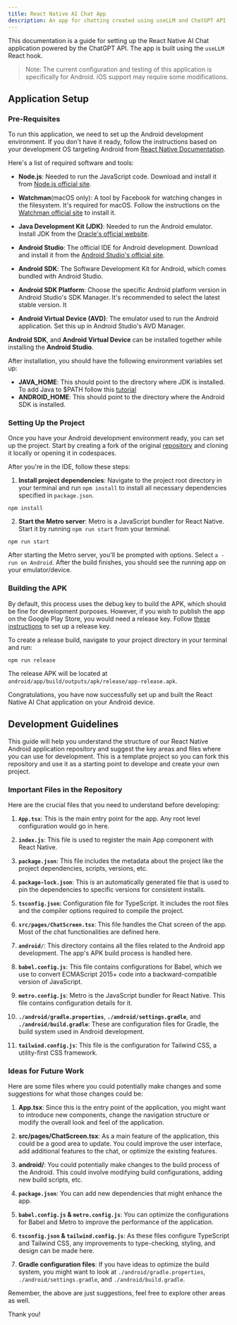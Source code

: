 ```yaml
---
title: React Native AI Chat App
description: An app for chatting created using useLLM and ChatGPT API
---
```


This documentation is a guide for setting up the React Native AI Chat application
powered by the ChatGPT API. The app is built using the `useLLM` React hook.

> Note: The current configuration and testing of this application is specifically
> for Android. iOS support may require some modifications.

## Application Setup

### Pre-Requisites

To run this application, we need to set up the Android development environment.
If you don't have it ready, follow the instructions based on your development OS
targeting Android from [React Native Documentation](https://reactnative.dev/docs/environment-setup?os=macos&platform=android&guide=native).

Here's a list of required software and tools:

- **Node.js**: Needed to run the JavaScript code. Download
  and install it from [Node.js official site](https://nodejs.org/en/download/).

- **Watchman**(macOS only): A tool by Facebook for watching changes
  in the filesystem. It's required for macOS. Follow
  the instructions on the [Watchman official site](https://facebook.github.io/watchman/docs/install) to install it.

- **Java Development Kit (JDK)**: Needed to run the Android emulator.
  Install JDK from the [Oracle's official website](https://www.oracle.com/java/technologies/javase-jdk11-downloads.html).

- **Android Studio**: The official IDE for Android development. Download and install it from the [Android Studio's official site](https://developer.android.com/studio).

- **Android SDK**: The Software Development Kit for Android, which comes bundled with Android Studio.

- **Android SDK Platform**: Choose the specific Android platform version in Android Studio's SDK Manager.
  It's recommended to select the latest stable version. It

- **Android Virtual Device (AVD)**: The emulator used to run the Android application. Set this up in Android Studio's AVD Manager.

**Android SDK**, and **Android Virtual Device** can be installed together
while installing the **Android Studio**.

After installation, you should have the following environment variables set up:

- **JAVA_HOME**: This should point to the directory where JDK is installed. To add
  Java to $PATH follow this [tutorial](https://www.scaler.com/topics/java/setup-java-home-and-ide-on-mac-os/)
- **ANDROID_HOME**: This should point to the directory where the Android SDK is installed.

### Setting Up the Project

Once you have your Android development environment ready, you can set up the project.
Start by creating a fork of the original [repository](https://github.com/usellm/example-react-native-app) and
cloning it locally or opening it in codespaces.

After you're in the IDE, follow these steps:

1. **Install project dependencies**: Navigate to the project root directory in your
   terminal and run `npm install` to install all necessary dependencies specified in `package.json`.

```shell
npm install
```

2. **Start the Metro server**: Metro is a JavaScript bundler for React Native.
   Start it by running `npm run start` from your terminal.

```shell
npm run start
```

After starting the Metro server, you'll be prompted with options. Select `a - run on Android`.
After the build finishes, you should see the running app on your emulator/device.

### Building the APK

By default, this process uses the debug key to build the APK, which should be fine for development purposes. However, if you wish to publish the app on the Google Play Store, you would need a release key. Follow [these instructions](https://developer.android.com/studio/publish/app-signing#generate-key) to set up a release key.

To create a release build, navigate to your project directory in your terminal and run:

```shell
npm run release
```

The release APK will be located at `android/app/build/outputs/apk/release/app-release.apk`.

Congratulations, you have now successfully set up and built the React Native AI Chat application on your Android device.

## Development Guidelines

This guide will help you understand the structure of our React Native Android application
repository and suggest the key areas and files where you can use for development.
This is a template project so you can fork this repository and use it as a starting point
to develope and create your own project.

### Important Files in the Repository

Here are the crucial files that you need to understand before developing:

1. **`App.tsx`**: This is the main entry point for the app. Any root level configuration would go in here.

2. **`index.js`**: This file is used to register the main App component with React Native.

3. **`package.json`**: This file includes the metadata about the project like the project dependencies, scripts, versions, etc.

4. **`package-lock.json`**: This is an automatically generated file that is used to pin the dependencies to specific versions for consistent installs.

5. **`tsconfig.json`**: Configuration file for TypeScript. It includes the root files and the compiler options required to compile the project.

6. **`src/pages/ChatScreen.tsx`**: This file handles the Chat screen of the app. Most of the chat functionalities are defined here.

7. **`android/`**: This directory contains all the files related to the Android app development. The app's APK build process is handled here.

8. **`babel.config.js`**: This file contains configurations for Babel, which we use to convert ECMAScript 2015+ code into a
   backward-compatible version of JavaScript.

9. **`metro.config.js`**: Metro is the JavaScript bundler for React Native. This file contains configuration details for it.

10. **`./android/gradle.properties`**, **`./android/settings.gradle`**, and **`./android/build.gradle`**: These are configuration files for Gradle,
    the build system used in Android development.

11. **`tailwind.config.js`**: This file is the configuration for Tailwind CSS, a utility-first CSS framework.

### Ideas for Future Work

Here are some files where you could potentially make changes and some suggestions for what those changes could be:

1. **App.tsx**: Since this is the entry point of the application, you might want to introduce new components,
   change the navigation structure or modify the overall look and feel of the application.

2. **src/pages/ChatScreen.tsx**: As a main feature of the application, this could be a good area to update.
   You could improve the user interface, add additional features to the chat, or optimize the existing features.

3. **android/**: You could potentially make changes to the build process of the Android.
   This could involve modifying build configurations, adding new build scripts, etc.

4. **`package.json`**: You can add new dependencies that might enhance the app.

5. **`babel.config.js` & `metro.config.js`**: You can optimize the configurations for Babel and Metro to
   improve the performance of the application.

6. **`tsconfig.json` & `tailwind.config.js`**: As these files configure TypeScript and Tailwind CSS, any
   improvements to type-checking, styling, and design can be made here.

7. **Gradle configuration files**: If you have ideas to optimize the build system, you might want to look
   at `./android/gradle.properties`, `./android/settings.gradle`, and `./android/build.gradle`.

Remember, the above are just suggestions, feel free to explore other areas as well.

Thank you!

